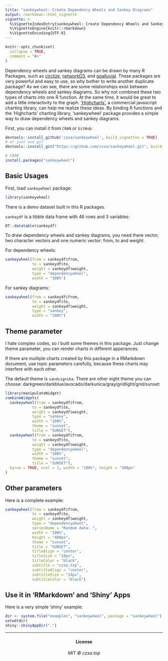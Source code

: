 ```yaml
---
title: "sankeywheel: Create Dependency Wheels and Sankey Diagrams"
output: rmarkdown::html_vignette
vignette: >
  %\VignetteIndexEntry{sankeywheel: Create Dependency Wheels and Sankey Diagrams}
  %\VignetteEngine{knitr::rmarkdown}
  %\VignetteEncoding{UTF-8}
---
```


```r
knitr::opts_chunk$set(
  collapse = TRUE,
  comment = "#>"
)
```

Dependency wheels and sankey diagrams can be drawn by many R Packages, such as [circlize](https://cran.r-project.org/web/packages/circlize/), [networkD3](http://christophergandrud.github.io/networkD3/), and [ggalluvial](https://cran.r-project.org/web/packages/ggalluvial/index.html). These packages are very powerful and easy to use, so why bother to write another duplicate package? As we can see, there are some relationships exist between dependency wheels and sankey diagrams. So why not combined these two types of charts into one R function. At the same time, it would be great to add a little interactivity to the graph. ['Highcharts'](http://www.highcharts.com/), a commercial javascript charting library, can help me realize these ideas. By binding R functions and the 'Highcharts' charting library, 'sankeywheel' package provides a simple way to draw dependency wheels and sankey diagrams.

First, you can install it from `CRAN` or `GitHub`:

```r
devtools::install_github('czxa/sankeywheel', build_vignettes = TRUE)
# or just use git
devtools::install_git("https://github.com/czxa/sankeywheel.git", build_vignettes = TRUE)

# CRAN
install.packages("sankeywheel")
```

## Basic Usages

First, load `sankeywheel` package:

```r
library(sankeywheel)
```

There is a demo dataset built in this R packages. 

`sankeydf` is a tibble data frame with 46 rows and 3 variables:

```r
DT::datatable(sankeydf)
```

To draw dependency wheels and sankey diagrams, you need there vector, two character vectors and one numeric vector: from, to and weight.

For dependency wheels:

```r
sankeywheel(from = sankeydf$from,
            to = sankeydf$to,
            weight = sankeydf$weight,
            type = "dependencywheel", 
            width = "100%")
```

For sankey diagrams:

```r
sankeywheel(from = sankeydf$from,
            to = sankeydf$to,
            weight = sankeydf$weight,
            type = "sankey", 
            width = "100%")
```


## Theme parameter

I hate complex codes, so I built some themes in this package. Just change theme parameter, you can render charts in different apperances.

If there are multiple charts created by this package in a RMarkdown document, use topic parameters carefully, because these charts may interfere with each other.

The default theme is `sandsignika`. There are other eight theme you can choose: darkgreen/darkblue/avocado/darkunica/gray/gridlight/grid/sunset:

```r
library(manipulateWidget)
combineWidgets(
  sankeywheel(from = sankeydf$from,
            to = sankeydf$to,
            weight = sankeydf$weight,
            type = "sankey", 
            width = "100%",
            theme = "sunset", 
            title = "SUNSET"),
  sankeywheel(from = sankeydf$from,
            to = sankeydf$to,
            weight = sankeydf$weight,
            type = "dependencywheel", 
            width = "100%", 
            theme = "sunset", 
            title = "SUNSET"),
  byrow = TRUE, ncol = 2, width = "100%", height = "300px"
)
```

## Other parameters

Here is a complete example:

```r
sankeywheel(from = sankeydf$from,
            to = sankeydf$to,
            weight = sankeydf$weight,
            type = "dependencywheel", 
            seriesName = "Random data: ",
            width = "100%", 
            height = "400px",
            theme = "sunset", 
            title = "SUNSET",
            titleAlign = "center",
            titleSize = "18px",
            titleColor = "black",
            subtitle = "czxa.top",
            subtitleAlign = "center",
            subtitleSize = "14px",
            subtitleColor = "black")
```

## Use it in 'RMarkdown' and 'Shiny' Apps

Here is a very simple 'shiny' example:

```r
dir <- system.file("examples", "sankeywheel", package = "sankeywheel")
setwd(dir)
shiny::shinyAppDir(".")
```
------------

<h4 align="center">

License

</h4>

<h6 align="center">

MIT © czxa.top

</h6>
